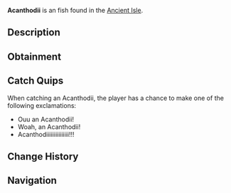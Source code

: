 {{FishInfobox
|image          = Acanthodii.png
|rarity         = Unusual
|sea            = First Sea
|location       = [[Ancient Isle]]
|sublocation    = 
|sources        = Fishing Rod
|radar_location = 
|xp             = 130
|weather        = 
|time           = 
|season         = Winter
|bait           = 
|base_weight    = 16
|base_value     = 160
|weight_range   = 3
|base_chance    = 41
|base_resil     = 70
}}
'''Acanthodii''' is an {{Rarity|Unusual}} fish found in the [[Ancient Isle]].

== Description ==
{{Description|Acanthodii, commonly known as Spiny Sharks, possess many scales that form a diamond pattern along its body. They prey on smaller creatures among the Ancient Isle's waters, and are active both during the day and night. They went extinct around 250 million years ago, at the end of the Permian period.|Bestiary Entry}}

== Obtainment ==
{{Description|Can be found in the waters of the Ancient Isle.|Bestiary Hint}}
{{Fish Availability|
Ancient Isle/Surrounding Ocean
|top_rods      = 
Ethereal Prism Rod\64025.73\91241.06;
Fast Rod\61531.85\55495.03;
No-Life Rod\59645.85\54033.6;
Leviathan's Fang Rod\59570.91\61949.27;
Fungal Rod\59346.22\41139.39;
Fortune Rod\35949.3\64389.95;
Lucky Rod\31195.21\31276.02;
Kraken Rod\50007.29\55779.52;
Seraphic Rod\59185.2\53616.3;
Challenger's Rod\54214.05\49112.9;
Rod Of The Forgotten Fang\54049.28\48963.64;
Verdant Shear Rod\50483.1\45733.85;
Zeus Rod\50450.85\45703.79;
Rod Of The Depths\49098.6\44478.78;
Avalanche Rod\48968.9\37528.97;
Depthseeker Rod\48372.27\41858.11;
Blazebringer Rod\47611.33\43132.25;
Rod Of The Exalted One\46693.2\44620.46;
Trident Rod\42000.95\38049.67;
Free Spirit Rod\41896.33\37954.9;
Volcanic Rod\38286.76\34684.25;
Steady Rod\28239.36\16515.28
|recommended   = Ethereal Prism Rod
}}

== Catch Quips ==
When catching an Acanthodii, the player has a chance to make one of the following exclamations:
* Ouu an Acanthodii!
* Woah, an Acanthodii!
* Acanthodiiiiiiiiiiiiiii!!!

== Change History ==
{{Change History|{{subst:Current Version}}}}

== Navigation ==
{{Fish Navbox|Ancient Isle}}